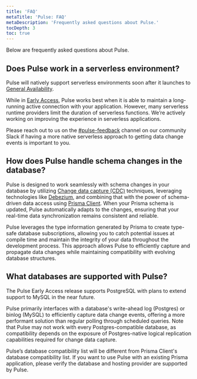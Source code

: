 ```yaml
---
title: 'FAQ'
metaTitle: 'Pulse: FAQ'
metaDescription: 'Frequently asked questions about Pulse.'
tocDepth: 3
toc: true
---
```


<TopBlock>Below are frequently asked questions about Pulse.</TopBlock>

## Does Pulse work in a serverless environment?

Pulse will natively support serverless environments soon after it launches to [General Availability](/platform/platform-console/maturity-levels#general-availability).

While in [Early Access](/platform/platform-console/maturity-levels#early-access), Pulse works best when it is able to maintain a long-running active connection with your application. However, many serverless runtime providers limit the duration of serverless functions. We’re actively working on improving the experience in serverless applications.

<Admonition type="info">

Please reach out to us on the [#pulse-feedback](https://prisma.slack.com/archives/C058GKE3C1E) channel on our community Slack if having a more native serverless approach to getting data change events is important to you.

</Admonition>

## How does Pulse handle schema changes in the database?

Pulse is designed to work seamlessly with schema changes in your database by utilizing [Change data capture (CDC)](https://en.wikipedia.org/wiki/Change_data_capture) techniques, leveraging technologies like [Debezium](https://debezium.io/), and combining that with the power of schema-driven data access using [Prisma Client](/orm/prisma-client). When your Prisma schema is updated, Pulse automatically adapts to the changes, ensuring that your real-time data synchronization remains consistent and reliable.

Pulse leverages the type information generated by Prisma to create type-safe database subscriptions, allowing you to catch potential issues at compile time and maintain the integrity of your data throughout the development process. This approach allows Pulse to efficiently capture and propagate data changes while maintaining compatibility with evolving database structures.

## What databases are supported with Pulse?

The Pulse Early Access release supports PostgreSQL with plans to extend support to MySQL in the near future.

Pulse primarily interfaces with a database's write-ahead log (Postgres) or binlog (MySQL) to efficiently capture data change events, offering a more performant solution than regular polling through scheduled queries. Note that Pulse may not work with every Postgres-compatible database, as compatibility depends on the exposure of Postgres-native logical replication capabilities required for change data capture.

<Admonition type="warning">

Pulse’s database compatibility list will be different from Prisma Client's database compatibility list. If you want to use Pulse with an existing Prisma application, please verify the database and hosting provider are supported by Pulse.

</Admonition>
